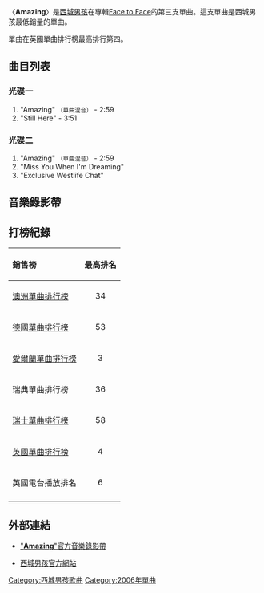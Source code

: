 {{unreferenced|time=2010-01-13T09:08:52+00:00}}
{{Infobox Single
| Name = Amazing
| Cover =
| Artist = [[Westlife|Westlife]]
| from Album = [[Face_to_Face_(Westlife_album)|Face To Face]]
| Released = 2006年2月20日
| Format = 單曲光碟
| Recorded = 
| Genre = [[流行樂|流行樂]]
| Length = 2:51
| Label = [[新力音樂娛樂|新力音樂娛樂]]
| Writer = [[Kristian_Lundin|Kristian Lundin]]、[[Pilot_(band)|Pilot]]、[[Savan_Kotecha|Savan Kotecha]]、[[Jake_Schulze|Jake Schulze]]
| Producer = Carl Falk
| Certification =  
| Last single = <small>"[[When_You_Tell_Me_That_You_Love_Me#Westlife_version|When You Tell Me That You Love Me]]"<br />(2005)<br>(21)</small>
| This single = <small>"'''Amazing'''"<br />(2006)<br>(22)</small>
| Next single = <small>"[[The_Rose_(Westlife_song)|The Rose]]"<br />(2006)<br>(23)</small>
}}

〈'''Amazing'''〉是[[西城男孩|西城男孩]]在專輯[[Face_to_Face_(Westlife_album)|Face to Face]]的第三支單曲。這支單曲是西城男孩最低銷量的單曲。 

單曲在英國單曲排行榜最高排行第四。 

==曲目列表==
===光碟一===
#"Amazing" <small>（單曲混音）</small> - 2:59
#"Still Here" - 3:51

===光碟二===
#"Amazing" <small>（單曲混音）</small> - 2:59
#"Miss You When I'm Dreaming"
#"Exclusive Westlife Chat"

==音樂錄影帶==

==打榜紀錄==
{|class="wikitable sortable"
!align="left"|銷售榜
!align="center"|最高排名
|-
|align="left"|[[澳洲單曲排行榜|澳洲單曲排行榜]]
|align="center"|34
|-
|[[德國單曲排行榜|德國單曲排行榜]]
|align="center"|53
|-
|align="left"|[[愛爾蘭單曲排行榜|愛爾蘭單曲排行榜]]
|align="center"|3
|-
|align="left"|瑞典單曲排行榜
|align="center"|36
|-
|[[瑞士單曲排行榜|瑞士單曲排行榜]]
|align="center"|58
|-
|align="left"|[[英國單曲排行榜|英國單曲排行榜]]
|align="center"|4
|-
|align="left"|英國電台播放排名
|align="center"|6
|-
|}

==外部連結==
*[http://youtube.com/watch?v=a5s8q4DKM1w "'''Amazing'''"官方音樂錄影帶]{{Wayback|url=http://youtube.com/watch?v=a5s8q4DKM1w |date=20141030234324 }}
<!-- 連結是官方或有關設立（版權屬於SonyBMG UK/Ireland）-->
*[http://www.westlife.com 西城男孩官方網站]{{Wayback|url=http://www.westlife.com/ |date=20080705020846 }}

{{西城男孩}}
{{西城男孩單曲}}

[[Category:西城男孩歌曲|Category:西城男孩歌曲]]
[[Category:2006年單曲|Category:2006年單曲]]